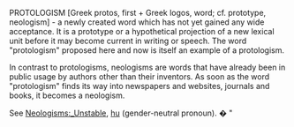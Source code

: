 PROTOLOGISM  [Greek protos, first + Greek logos, word; cf. prototype,  neologism] - a newly created word which has not yet gained any wide acceptance. It is a prototype or a hypothetical projection of a  new lexical unit before it may become current in writing or speech.  The word "protologism" proposed here and now is itself an example of a protologism. 

In contrast to protologisms, neologisms are words that have already been in public usage  by  authors other than their inventors. As soon as the word "protologism" finds its way into newspapers and websites, journals and books, it becomes a neologism.  

See [[Neologisms:_Unstable]], [[hu]] (gender-neutral pronoun).
�
"